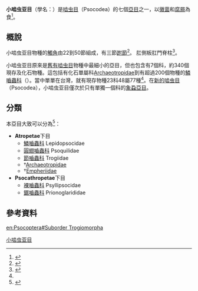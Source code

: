 {{Automatic taxobox
 | fossil_range= {{fossilrange|299|0|[[二叠纪|二叠纪]]早期–現在}}
 | image = Psocoptera.jpg
 | image_caption = adult barklouse
 | image_width = 240px
 | taxon = Trogiomorpha
 | subdivision_ranks = [[下目|下目]]及[[科_(生物)|科]]
 | subdivision = 
*'''Atropetae'''下目
**[[鱗嚙蟲科|鱗嚙蟲科]] Lepidopsocidae
**[[圓翅嚙蟲科|圓翅嚙蟲科]] Psoquilidae
**[[節嚙蟲科|節嚙蟲科]] Trogiidae
**[[Archaeotropidae|Archaeotropidae]]科†
**[[Empheriidae|Empheriidae]]科†
*'''Psocathropetae'''下目
**[[裸嚙蟲科|裸嚙蟲科]] Psyllipsocidae
**[[鋸嚙蟲科|鋸嚙蟲科]] Prionoglarididae
}}

'''小啮虫亚目'''（學名：{{lang|la|Trogiomorpha}}）是[[啮虫总目|啮虫目]]（Psocodea）的七個[[亞目|亞目]]之一，以[[黴菌|黴菌]]和[[腐屑|腐屑]]為食<ref>{{cite journal |url=http://www.osa.nchu.edu.tw/group/group19/webmonth/month89/200106/20010603.htm |title=小心囓蟲就在你身邊 |date=2001-06-03 |language=zh-hant |author=詹美鈴 |volume=2001 |issue=6 |journal=大地的心聲 |publisher=[[國立中興大學|國立中興大學]]保育社 |access-date=2014-07-04 |archive-url=https://web.archive.org/web/20140714153531/http://www.osa.nchu.edu.tw/group/group19/webmonth/month89/200106/20010603.htm |archive-date=2014-07-14 |dead-url=yes }}</ref>。

==概說==
小啮虫亚目物種的[[觸角#節足動物|觸角]]由22到50節組成，有三節[[跗節|跗節]]<ref name="Lienhard">{{cite journal |author=C. Lienhard & C. N. Smithers |year=2002 |title=Psocoptera (Insecta): World Catalogue and Bibliography |journal=[[Instrumenta_Biodiversitatis|Instrumenta Biodiversitatis]] |volume=5 |publisher=[[日內瓦自然歷史博物館|Muséum d'histoire naturelle]], [[日內瓦|Geneva]]}}</ref>。
肛側板肛門脊柱<ref name="ONDVUSSRp">{{cite book |title={{蘇聯遠東地區的昆蟲-1}}|pages=323—357 |language=ru }}</ref>。

小啮虫亚目原來是[[啮虫目|舊有啮虫目]]物種中最細小的亞目，但也包含有7個科，約340個現存及化石物種。這包括有化石單屬科[[Archaeotropidae|Archaeotropidae]]到有超過200個物種的[[鱗嚙蟲科|鱗嚙蟲科]]（{{lang|la|Lepidopsocidae}}）。當中單單在台灣，就有現存物種23科48屬77種<ref name=taibif />。在[[啮虫总目|新的啮虫目]]（Psocodea），小啮虫亚目僅次於只有單獨一個科的[[象蝨亞目|象蝨亞目]]。

== 分類 ==
本亞目大致可以分為<ref name=taibif>{{cite web |url=http://www.taibif.tw/zh/catalogue_of_life/page/386f-39c9-23c0-a033-81e9-5621-bfa9-999e |title=臺灣生物多樣性資訊入口網：嚙蟲目 |accessdate=2014-08-30 |language=zh-hant |archive-url=https://web.archive.org/web/20150120063120/http://www.taibif.tw/zh/catalogue_of_life/page/386f-39c9-23c0-a033-81e9-5621-bfa9-999e |archive-date=2015-01-20 |dead-url=yes }}</ref>：
* '''Atropetae'''下目
**[[鱗嚙蟲科|鱗嚙蟲科]] Lepidopsocidae
**[[圓翅嚙蟲科|圓翅嚙蟲科]] Psoquilidae
**[[節嚙蟲科|節嚙蟲科]] Trogiidae
**†[[Archaeotropidae|Archaeotropidae]]
**†[[Empheriidae|Empheriidae]]
* '''Psocathropetae'''下目
**[[裸嚙蟲科|裸嚙蟲科]] Psyllipsocidae
**[[鋸嚙蟲科|鋸嚙蟲科]] Prionoglarididae

==參考資料==
{{reflist}}
{{Taxonbar|from=Q4051792}}

[[Category:小啮虫亚目|]]

[[en:Psocoptera#Suborder_Trogiomorpha|en:Psocoptera#Suborder Trogiomorpha]]